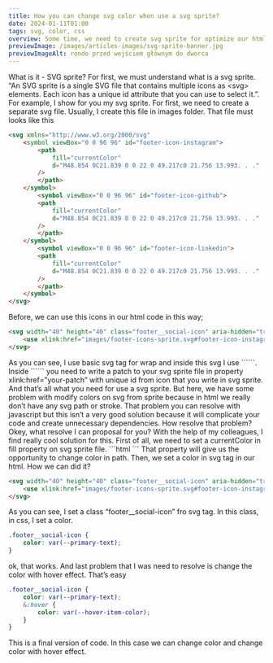 ```yaml
---
title: How you can change svg color when use a svg sprite?
date: 2024-01-11T01:00
tags: svg, color, css
overview: Some time, we need to create svg sprite for optimize our html markup and keep all of	icons in separate file. But here, we will have some problem, we can’t dymanicly change a	color on this svg that is in svg sprite.
previewImage: /images/articles-images/svg-sprite-banner.jpg
previewImageAlt: rondo przed wejściem głównym do dworca
---
```



<ArticlePart>
	<ArticleTitleL>What is it - SVG sprite?</ArticleTitleL>
	<ArticleParagraphM>
		For first, we must understand what is a svg sprite. “An SVG sprite is a single SVG file that
		contains multiple icons as &ltsvg&gt elements. Each icon has a unique id attribute that you can
		use to select it.”. For example, I show for you my svg sprite. For first, we need to create a
		separate svg file. Usually, I create this file in images folder. That file must looks like this
	</ArticleParagraphM>

```html
<svg xmlns="http://www.w3.org/2000/svg"
	<symbol viewBox="0 0 96 96" id="footer-icon-instagram">
		<path
			fill="currentColor"
			d="M48.854 0C21.839 0 0 22 0 49.217c0 21.756 13.993. . ."
		/>
		</path>
	</symbol>
		<symbol viewBox="0 0 96 96" id="footer-icon-github">
		<path
			fill="currentColor"
			d="M48.854 0C21.839 0 0 22 0 49.217c0 21.756 13.993. . ."
		/>
		</path>
	</symbol>
		<symbol viewBox="0 0 96 96" id="footer-icon-linkedin">
		<path
			fill="currentColor"
			d="M48.854 0C21.839 0 0 22 0 49.217c0 21.756 13.993. . ."
		/>
		</path>
	</symbol>
</svg>
```

<ArticleParagraphM>Before, we can use this icons in our html code in this way;</ArticleParagraphM>

```html
<svg width="40" height="40" class="footer__social-icon" aria-hidden="true" focusable="false">
	<use xlink:href="images/footer-icons-sprite.svg#footer-icon-instagram"></use>
</svg>
```

<ArticleParagraphM>
	As you can see, I use basic svg tag for wrap and inside this svg I use ```<use>```. Inside ```<use>``` you need to write a patch to your svg sprite file in property xlink:href=”your-patch” with unique id from icon that you write in svg sprite. And that’s all what you need for use a svg sprite. But here, we have some problem with modify colors on svg from sprite because in html we really don’t have any svg path or stroke. That problem you can resolve with javascript but this isn’t a very good solution because it will complicate your code and create unnecessary dependencies.
</ArticleParagraphM>

</ArticlePart>

<ArticlePart>
<ArticleTitleL>How resolve that problem?</ArticleTitleL>
<ArticleParagraphM>
	Okey, what resolve I can proposal for you? With the help of my colleagues, I find really
	cool solution for this. First of all, we need to set a currentColor in fill property on
	svg sprite file.
</ArticleParagraphM>
```html
<symbol viewBox="0 0 96 96" id="footer-icon-github">
	<path
		fill="currentColor"
		d="M48.854 0C21.839 0 0 22 0 49.217c0 21.756 13.993. . ."
	/>
	</path>
</symbol>
```

<ArticleParagraphM>
	That property will give us the opportunity to change color in path. Then, we set a color in svg
	tag in our html. How we can did it?
</ArticleParagraphM>

```html
<svg width="40" height="40" class="footer__social-icon" aria-hidden="true" focusable="false">
	<use xlink:href="images/footer-icons-sprite.svg#footer-icon-instagram"></use>
</svg>
```

<ArticleParagraphM>
	As you can see, I set a class “footer__social-icon” fro svg tag. In this class, in css, I set a
	color.
</ArticleParagraphM>

```css
.footer__social-icon {
	color: var(--primary-text);
}
```

<ArticleParagraphM>
	ok, that works. And last problem that I was need to resolve is change the color with hover effect.
	That’s easy
</ArticleParagraphM>

```css
.footer__social-icon {
	color: var(--primary-text);
	&:hover {
		color: var(--hover-item-color);
	}
}
```

<ArticleParagraphM>
	This is a final version of code. In this case we can change color and change color with hover
	effect.
</ArticleParagraphM>

</ArticlePart>
